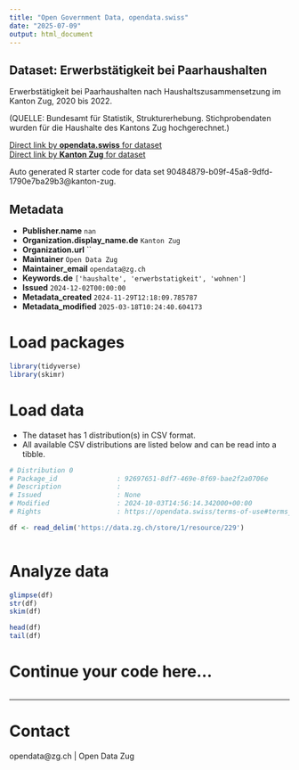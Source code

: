 ```yaml
---
title: "Open Government Data, opendata.swiss"
date: "2025-07-09"
output: html_document
---
```


## Dataset: Erwerbstätigkeit bei Paarhaushalten

Erwerbstätigkeit bei Paarhaushalten nach Haushaltszusammensetzung im Kanton Zug, 2020 bis 2022.

(QUELLE: Bundesamt für Statistik, Strukturerhebung. Stichprobendaten wurden für die Haushalte des Kantons Zug hochgerechnet.)

[Direct link by **opendata.swiss** for dataset](https://opendata.swiss/de/dataset/privathaushalte-nach-haushaltstyp)<br>
[Direct link by **Kanton Zug** for dataset](https://www.zg.ch/behoerden/gesundheitsdirektion/statistikfachstelle/themen/01bevoelkerungszahlen/haushalt)

Auto generated R starter code for data set 90484879-b09f-45a8-9dfd-1790e7ba29b3@kanton-zug.

## Metadata

- **Publisher.name** `nan`
- **Organization.display_name.de** `Kanton Zug`
- **Organization.url** ``
- **Maintainer** `Open Data Zug`
- **Maintainer_email** `opendata@zg.ch`
- **Keywords.de** `['haushalte', 'erwerbstatigkeit', 'wohnen']`
- **Issued** `2024-12-02T00:00:00`
- **Metadata_created** `2024-11-29T12:18:09.785787`
- **Metadata_modified** `2025-03-18T10:24:40.604173`


# Load packages

```r

library(tidyverse)
library(skimr)

```

# Load data

-   The dataset has 1 distribution(s) in CSV format.
-   All available CSV distributions are listed below and can be read into a tibble.

```r

# Distribution 0
# Package_id               : 92697651-8df7-469e-8f69-bae2f2a0706e
# Description              : 
# Issued                   : None
# Modified                 : 2024-10-03T14:56:14.342000+00:00
# Rights                   : https://opendata.swiss/terms-of-use#terms_open

df <- read_delim('https://data.zg.ch/store/1/resource/229')



```

# Analyze data

```r

glimpse(df)
str(df)
skim(df)

head(df)
tail(df)

```

# Continue your code here...

```r

```

------------------------------------------------------------------------

# Contact

opendata@zg.ch | Open Data Zug
